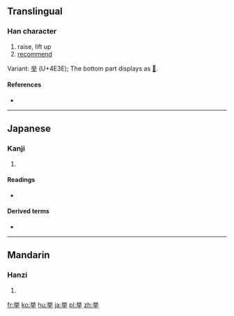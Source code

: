{{also|拳|舉}}
==Translingual==

===Han character===
{{Han char|rn=64|rad=手|as=06|sn=10|four=|canj=火金手 (FCQ), X火金手 (XFCQ)}}

# raise, lift up
# [[recommend]]

Variant: [[举]] (U+4E3E); The bottom part displays as [[𠀆]].

====References====
* {{Han ref|kx=0431.171|dkj=12081|dj=0780.230|hdz=31864.081|uh=6319|ud=25369}}

----

==Japanese==

===Kanji===
{{ja-kanji|grade=4|rs=手06}}

# {{defn|lang=ja|sort=手06}}

====Readings====
* {{ja-readings|on=[[きょ]] (kyo)|kun=[[あげる]] (ageru), [[あがる]] (agaru), [[こぞる]] (kozoru)}}

====Derived terms====
* {{term|挙げる||to raise, to give (an example)|tr=[[あげる]], [[ageru]]|lang=ja|sc=Jpan}}

----

==Mandarin==

===Hanzi===
{{cmn-hanzi|tra=[[擧]] (or [[舉]] or [[𦦙]])|pin=[[jǔ]] ([[ju3]])|wg=chü<sup>3</sup>}}

# {{defn|lang=cmn|sort=手06}}

[[fr:挙]]
[[ko:挙]]
[[hu:挙]]
[[ja:挙]]
[[pl:挙]]
[[zh:挙]]